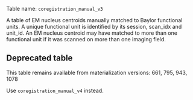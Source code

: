 Table name: `coregistration_manual_v3`

A table of EM nucleus centroids manually matched to Baylor functional units. A unique functional unit is identified by its session, scan_idx and unit_id. An EM nucleus centroid may have matched to more than one functional unit if it was scanned on more than one imaging field.

::: {.callout-warning}
## Deprecated table
This table remains available from materialization versions: 661, 795, 943, 1078

Use `coregistration_manual_v4` instead.
:::